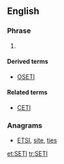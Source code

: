 {{also|seti}}
==English==
{{wikipedia}}

===Phrase===
{{en-phrase}}

# {{context|astronomy|lang=en}} {{acronym of|search for [[extraterrestrial]] Intelligence|lang=en}}

====Derived terms====
* [[OSETI]]

====Related terms====
* [[CETI]]

===Anagrams===
* [[ETSI#English|ETSI]], [[site#English|site]], [[ties#English|ties]]

[[et:SETI]]
[[tr:SETI]]